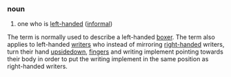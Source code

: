 ===noun===
#one who is [[left-handed]] ([[informal]])

The term is normally used to describe a left-handed [[boxer]].
The term also applies to left-handed [[write]]rs who instead of mirroring [[right-handed]] writers, turn their hand [[upsidedown]], [[finger]]s and writing implement pointing towards their body in order to put the writing implement in the same position as right-handed writers.